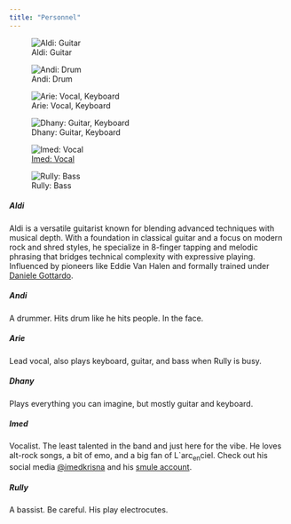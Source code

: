 ```yaml
---
title: "Personnel"
---
```


::: {layout-ncol=3}
![Aldi: Guitar](aldi.jpg)

![Andi: Drum](andi.jpg)

![Arie: Vocal, Keyboard](arie.jpg)

![Dhany: Guitar, Keyboard](dhany.jpg)

![[Imed: Vocal](https://imedkrisna.github.io/)](imed.jpg)

![Rully: Bass](rully.jpg)
:::

##### Aldi

Aldi is a versatile guitarist known for blending advanced techniques with musical depth. With a foundation in classical guitar and a focus on modern rock and shred styles, he specialize in 8-finger tapping and melodic phrasing that bridges technical complexity with expressive playing. Influenced by pioneers like Eddie Van Halen and formally trained under [Daniele Gottardo](https://en.wikipedia.org/wiki/Daniele_Gottardo).

##### Andi

A drummer. Hits drum like he hits people. In the face.

##### Arie

Lead vocal, also plays keyboard, guitar, and bass when Rully is busy.

##### Dhany

Plays everything you can imagine, but mostly guitar and keyboard.

##### Imed

Vocalist. The least talented in the band and just here for the vibe. He loves alt-rock songs, a bit of emo, and a big fan of L`arc~en~ciel. Check out his social media [@imedkrisna](https://www.x.com/imedkrisna) and his [smule account](https://www.smule.com/L_Med).

##### Rully

A bassist. Be careful. His play electrocutes.